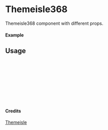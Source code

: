 
<Meta of={Themeisle368} title="Themeisle/Themeisle368" />

# Themeisle368

Themeisle368 component with different props.

#### Example

<Canvas of={Themeisle368.Primary} />

## Usage

```ts
import { Themeisle368 } from "yadl-ui";

const Example = () => {
  return (
      <Themeisle368 />
  );
};

export default Example;
```

#### Credits
[Themeisle](https://themeisle.com/illustrations)
